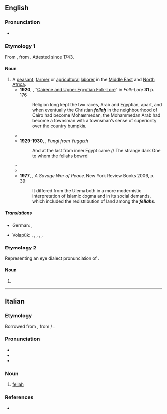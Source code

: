 ==English==

===Pronunciation===
* {{IPA|en|/ˈfɛlə/}}

===Etymology 1===
From {{der|en|ar|فَلَّاح|t=peasant}}, from {{der|en|syc|ܦܠܚܐ|t=worker; peasant}}. Attested since 1743.

====Noun====
{{en-noun|s|fellahin|fellaheen}}

# A [[peasant]], [[farmer]] or [[agricultural]] [[laborer]] in the [[Middle East]] and [[North Africa]].
#* '''1920''', {{w|Archibald Sayce}}, “[[s:Folk-Lore/Volume 31/Cairene and Upper Egyptian Folk-Lore|Cairene and Upper Egyptian Folk-Lore]]” in ''Folk-Lore'' '''31''' p. 176
#*: Religion long kept the two races, Arab and Egyptian, apart, and when eventually the Christian '''''fellaḥ''''' in the neighbourhood of Cairo had become Mohammedan, the Mohammedan Arab had become a townsman with a townsman’s sense of superiority over the country bumpkin.
#* {{quote-text|en|year=1922|author={{w|James Joyce}}|title=Ulysses|passage=It has the prophetic vision. ''Fuit Ilium!'' The sack of windy Troy. Kingdoms of this world. The masters of the Mediterranean are '''fellaheen''' today.}}
#* '''1929-1930''', {{w|H P Lovecraft}}, ''Fungi from Yuggoth''
#*: And at the last from inner Egypt came // The strange dark One to whom the fellahs bowed
#* {{quote-text|en|year=1957|author={{w|Lawrence Durrell}}|title=Justine|passage=Before her, seated half-crouching upon a wicker chair, was a big-breasted sphinx-faced '''''fellah''''' girl, with her skirt drawn up above her waist to expose some choice object of my friend's study.}}
#* {{quote-text|en|year=1955|author={{w|Paul Bowles}}|title=The Spider's House|passage=All of them were crudely caricatured scenes of life among Moslems: a schoolmaster, ruler in hand, presiding over a class of small boys, a '''fellah''' ploughing, a drunk being ordered out of a bar.}}
#* '''1977''', {{w|Alistair Horne}}, ''A Savage War of Peace'', New York Review Books 2006, p. 39:
#*: It differed from the Ulema both in a more modernistic interpretation of Islamic dogma and in its social demands, which included the redistribution of land among the '''''fellahs'''''.

=====Translations=====
{{trans-top|peasant, farmer or agricultural laborer}}
* German: {{t+|de|Fellache|m}}, {{t+|de|Fellachin|f}}
{{trans-mid}}
* Volapük: {{qualifier|♂♀}} {{t|vo|fälag}}, {{qualifier|♂}} {{t|vo|hifälag}}, {{qualifier|♀}} {{t|vo|jifälag}}, {{qualifier|collective ♂♀}} {{t|vo|fälagef}}, {{qualifier|collective ♂}} {{t|vo|hifälagef}}, {{qualifier|collective ♀}} {{t|vo|jifälagef}}
{{trans-bottom}}

===Etymology 2===
Representing an eye dialect pronunciation of {{m|en|fellow}}.

====Noun====
{{en-noun}}

# {{alternative spelling of|en|fella}}

----

==Italian==

===Etymology===
Borrowed from {{bor|it|ar|فَلَّاح}}, from {{der|it|arc|פלחא}} / {{m|syc|ܦܠܚܐ|tr=pallāḥā|t=worker; peasant}}.

===Pronunciation===
* {{it-IPA|fellàh}}
* {{rhymes|it|a}}
* {{hyph|it|fel|làh}}

===Noun===
{{it-noun|m|-}}

# [[#English|fellah]]

===References===
* {{R:it:Trec}}